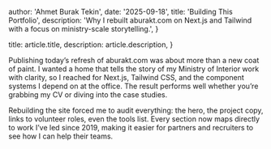 
  author: 'Ahmet Burak Tekin',
  date: '2025-09-18',
  title: 'Building This Portfolio',
  description:
    'Why I rebuilt aburakt.com on Next.js and Tailwind with a focus on ministry-scale storytelling.',
}

  title: article.title,
  description: article.description,
}


Publishing today’s refresh of aburakt.com was about more than a new coat of
paint. I wanted a home that tells the story of my Ministry of Interior work with
clarity, so I reached for Next.js, Tailwind CSS, and the component systems I
depend on at the office. The result performs well whether you’re grabbing my CV
or diving into the case studies.

Rebuilding the site forced me to audit everything: the hero, the project copy,
links to volunteer roles, even the tools list. Every section now maps directly to
work I’ve led since 2019, making it easier for partners and recruiters to see how
I can help their teams.
